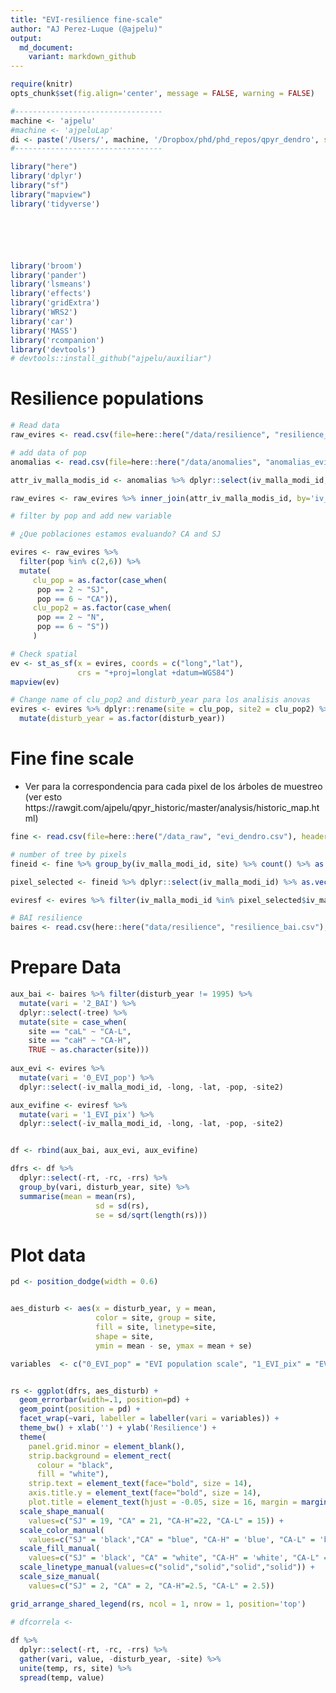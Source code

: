```yaml
---
title: "EVI-resilience fine-scale"
author: "AJ Perez-Luque (@ajpelu)"
output: 
  md_document:
    variant: markdown_github
---
```

```r
require(knitr)
opts_chunk$set(fig.align='center', message = FALSE, warning = FALSE) 
```

```r
#---------------------------------
machine <- 'ajpelu'
#machine <- 'ajpeluLap'
di <- paste('/Users/', machine, '/Dropbox/phd/phd_repos/qpyr_dendro', sep='')
#---------------------------------
```


```r
library("here")
library('dplyr')
library("sf")
library("mapview")
library('tidyverse')






library('broom')
library('pander')
library('lsmeans')
library('effects')
library('gridExtra')
library('WRS2')
library('car')
library('MASS')
library('rcompanion')
library('devtools')
# devtools::install_github("ajpelu/auxiliar")
```

# Resilience populations 

```r
# Read data
raw_evires <- read.csv(file=here::here("/data/resilience", "resilience_evi.csv"), header = TRUE, sep = ',')

# add data of pop
anomalias <- read.csv(file=here::here("/data/anomalies", "anomalias_evimean.csv"), header = TRUE, sep = ',')

attr_iv_malla_modis_id <- anomalias %>% dplyr::select(iv_malla_modi_id,long,lat,pop) %>% unique()

raw_evires <- raw_evires %>% inner_join(attr_iv_malla_modis_id, by='iv_malla_modi_id')

# filter by pop and add new variable

# ¿Que poblaciones estamos evaluando? CA and SJ 

evires <- raw_evires %>% 
  filter(pop %in% c(2,6)) %>% 
  mutate(
     clu_pop = as.factor(case_when(
      pop == 2 ~ "SJ",
      pop == 6 ~ "CA")),
     clu_pop2 = as.factor(case_when(
      pop == 2 ~ "N",
      pop == 6 ~ "S"))
     )

# Check spatial 
ev <- st_as_sf(x = evires, coords = c("long","lat"), 
               crs = "+proj=longlat +datum=WGS84")
mapview(ev)

# Change name of clu_pop2 and disturb_year para los analisis anovas
evires <- evires %>% dplyr::rename(site = clu_pop, site2 = clu_pop2) %>% 
  mutate(disturb_year = as.factor(disturb_year))
```


# Fine fine scale 
* Ver para la correspondencia para cada pixel de los árboles de muestreo (ver esto https://rawgit.com/ajpelu/qpyr_historic/master/analysis/historic_map.html)



```r
fine <- read.csv(file=here::here("/data_raw", "evi_dendro.csv"), header = TRUE, sep = ',')

# number of tree by pixels 
fineid <- fine %>% group_by(iv_malla_modi_id, site) %>% count() %>% as.data.frame()

pixel_selected <- fineid %>% dplyr::select(iv_malla_modi_id) %>% as.vector()

eviresf <- evires %>% filter(iv_malla_modi_id %in% pixel_selected$iv_malla_modi_id)
```


```r
# BAI resilience
baires <- read.csv(here::here("data/resilience", "resilience_bai.csv"), header = TRUE, sep=",")
```


# Prepare Data

```r
aux_bai <- baires %>% filter(disturb_year != 1995) %>% 
  mutate(vari = '2_BAI') %>% 
  dplyr::select(-tree) %>% 
  mutate(site = case_when(
    site == "caL" ~ "CA-L",
    site == "caH" ~ "CA-H",
    TRUE ~ as.character(site)))
  
aux_evi <- evires %>% 
  mutate(vari = '0_EVI_pop') %>% 
  dplyr::select(-iv_malla_modi_id, -long, -lat, -pop, -site2)

aux_evifine <- eviresf %>% 
  mutate(vari = '1_EVI_pix') %>%
  dplyr::select(-iv_malla_modi_id, -long, -lat, -pop, -site2)


df <- rbind(aux_bai, aux_evi, aux_evifine)

dfrs <- df %>% 
  dplyr::select(-rt, -rc, -rrs) %>% 
  group_by(vari, disturb_year, site) %>% 
  summarise(mean = mean(rs), 
                   sd = sd(rs),
                   se = sd/sqrt(length(rs)))  


```


# Plot data 

```r
pd <- position_dodge(width = 0.6)


aes_disturb <- aes(x = disturb_year, y = mean, 
                   color = site, group = site,  
                   fill = site, linetype=site,
                   shape = site, 
                   ymin = mean - se, ymax = mean + se)

variables  <- c("0_EVI_pop" = "EVI population scale", "1_EVI_pix" = "EVI fine scale","2_BAI" = "BAI")


rs <- ggplot(dfrs, aes_disturb) + 
  geom_errorbar(width=.1, position=pd) +
  geom_point(position = pd) + 
  facet_wrap(~vari, labeller = labeller(vari = variables)) + 
  theme_bw() + xlab('') + ylab('Resilience') + 
  theme(
    panel.grid.minor = element_blank(),
    strip.background = element_rect(
      colour = "black",
      fill = "white"),
    strip.text = element_text(face="bold", size = 14),
    axis.title.y = element_text(face="bold", size = 14),
    plot.title = element_text(hjust = -0.05, size = 16, margin = margin(t=-5, b=1))) +
  scale_shape_manual(
    values=c("SJ" = 19, "CA" = 21, "CA-H"=22, "CA-L" = 15)) + 
  scale_color_manual(
    values=c("SJ" = 'black',"CA" = "blue", "CA-H" = 'blue', "CA-L" = 'blue')) +
  scale_fill_manual(
    values=c("SJ" = 'black', "CA" = "white", "CA-H" = 'white', "CA-L" = 'blue')) +
  scale_linetype_manual(values=c("solid","solid","solid","solid")) +
  scale_size_manual(
    values=c("SJ" = 2, "CA" = 2, "CA-H"=2.5, "CA-L" = 2.5)) 

grid_arrange_shared_legend(rs, ncol = 1, nrow = 1, position='top')
```


```r

# dfcorrela <- 
  
df %>% 
  dplyr::select(-rt, -rc, -rrs) %>% 
  gather(vari, value, -disturb_year, -site) %>% 
  unite(temp, rs, site) %>% 
  spread(temp, value)

```